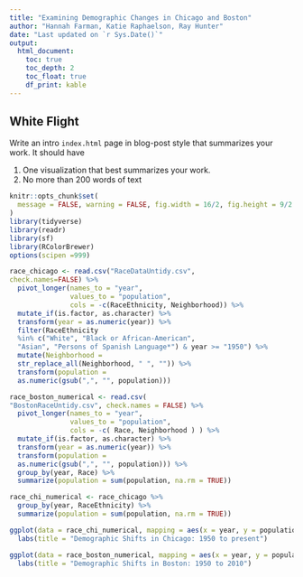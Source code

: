 ```yaml
---
title: "Examining Demographic Changes in Chicago and Boston"
author: "Hannah Farman, Katie Raphaelson, Ray Hunter"
date: "Last updated on `r Sys.Date()`"
output:
  html_document:
    toc: true
    toc_depth: 2
    toc_float: true
    df_print: kable
---
```


<!--
Comments in HTML are like this! 
-->

## White Flight

Write an intro `index.html` page in blog-post style that summarizes your work. It should have

1. One visualization that best summarizes your work.
1. No more than 200 words of text

```r
knitr::opts_chunk$set(
  message = FALSE, warning = FALSE, fig.width = 16/2, fig.height = 9/2
)
library(tidyverse)
library(readr)
library(sf)
library(RColorBrewer)
options(scipen =999)
```



```r


race_chicago <- read.csv("RaceDataUntidy.csv", 
check.names=FALSE) %>% 
  pivot_longer(names_to = "year", 
               values_to = "population", 
               cols = -c(RaceEthnicity, Neighborhood)) %>%
  mutate_if(is.factor, as.character) %>% 
  transform(year = as.numeric(year)) %>% 
  filter(RaceEthnicity 
  %in% c("White", "Black or African-American",
  "Asian", "Persons of Spanish Language*") & year >= "1950") %>%
  mutate(Neighborhood = 
  str_replace_all(Neighborhood, " ", "")) %>% 
  transform(population = 
  as.numeric(gsub(",", "", population)))

race_boston_numerical <- read.csv(
"BostonRaceUntidy.csv", check.names = FALSE) %>% 
  pivot_longer(names_to = "year", 
               values_to = "population", 
               cols = -c( Race, Neighborhood ) ) %>% 
  mutate_if(is.factor, as.character) %>% 
  transform(year = as.numeric(year)) %>% 
  transform(population = 
  as.numeric(gsub(",", "", population))) %>% 
  group_by(year, Race) %>% 
  summarize(population = sum(population, na.rm = TRUE))

race_chi_numerical <- race_chicago %>% 
  group_by(year, RaceEthnicity) %>% 
  summarize(population = sum(population, na.rm = TRUE))
```


```r

ggplot(data = race_chi_numerical, mapping = aes(x = year, y = population, color = RaceEthnicity))+ geom_line() + 
  labs(title = "Demographic Shifts in Chicago: 1950 to present")

ggplot(data = race_boston_numerical, mapping = aes(x = year, y = population, color = Race)) + geom_line() + 
  labs(title = "Demographic Shifts in Boston: 1950 to 2010")

```

